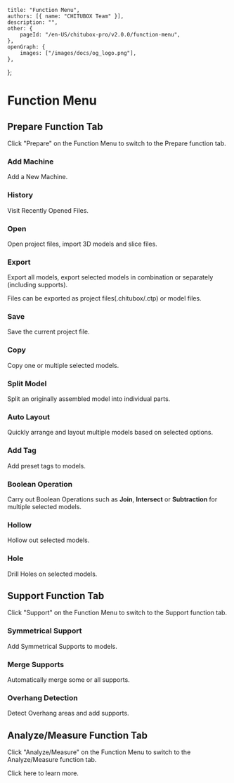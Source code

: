 
	title: "Function Menu",
	authors: [{ name: "CHITUBOX Team" }],
	description: "",
	other: {
		pageId: "/en-US/chitubox-pro/v2.0.0/function-menu",
	},
	openGraph: {
		images: ["/images/docs/og_logo.png"],
	},
};

# Function Menu

<ImageContainer src="/images/docs/en-US/chitubox-pro/2.x.x/function-menu.png" />

## Prepare Function Tab

Click "Prepare" on the Function Menu to switch to the Prepare function tab.

<ImageContainer src="/images/docs/en-US/chitubox-pro/2.x.x/prepare-function-panel.png" />

### Add Machine

<Link href="/en-US/chitubox-pro/latest/printer-management/add-and-delete-printers#add-printers">Add a New Machine</Link>.

### History

<Link href="/en-US/chitubox-pro/latest/file#open-recent-files">Visit Recently Opened Files</Link>.

### Open

Open project files, import 3D models and slice files.

### Export

Export all models, export selected models in combination or separately (including supports). 

Files can be exported as project files(.chitubox/.ctp) or model files.

### Save

<Link href="/en-US/chitubox-pro/latest/file#save-project">Save the current project file</Link>.

### Copy

<Link href="/en-US/chitubox-pro/latest/model-processing#copy">Copy</Link> one or multiple selected models.

### Split Model

<Link href="/en-US/chitubox-pro/latest/model-processing#split-model">Split an originally assembled model</Link> into individual parts.

### Auto Layout

<Link href="/en-US/chitubox-pro/latest/model-processing#auto-layout">Quickly arrange and layout </Link> multiple models based on selected options.

### Add Tag

<Link href="/en-US/chitubox-pro/latest/model-processing#add-tag">Add preset tags</Link> to models.

### Boolean Operation

Carry out <Link href="/en-US/chitubox-pro/latest/model-processing#boolean-operation">Boolean Operations</Link> such as **Join**, **Intersect** or **Subtraction** for multiple selected models.

### Hollow

<Link href="/en-US/chitubox-pro/latest/model-processing#hollow">Hollow out</Link> selected models.

### Hole

<Link href="/en-US/chitubox-pro/latest/model-processing#hole">Drill Holes</Link> on selected models.

## Support Function Tab

Click "Support" on the Function Menu to switch to the Support function tab.

<ImageContainer src="/images/docs/en-US/chitubox-pro/2.x.x/support-function-panel.png" />

### Symmetrical Support

Add <Link href="/en-US/chitubox-pro/latest/support/add-edit-delete#symmetrical-support">Symmetrical Supports</Link> to models.

### Merge Supports

<Link href="/en-US/chitubox-pro/latest/support/add-edit-delete#merge-supports">Automatically merge some or all supports</Link>. 

### Overhang Detection

<Link href="/en-US/chitubox-pro/latest/risk-detection#overhang-detection">Detect Overhang areas</Link> and add supports.

## Analyze/Measure Function Tab

Click "Analyze/Measure" on the Function Menu to switch to the Analyze/Measure function tab.

<ImageContainer src="/images/docs/en-US/chitubox-pro/2.x.x/analyze-function-panel.png" />

Click <Link href="/en-US/chitubox-pro/latest/analyze-and-measure">here</Link> to learn more.
